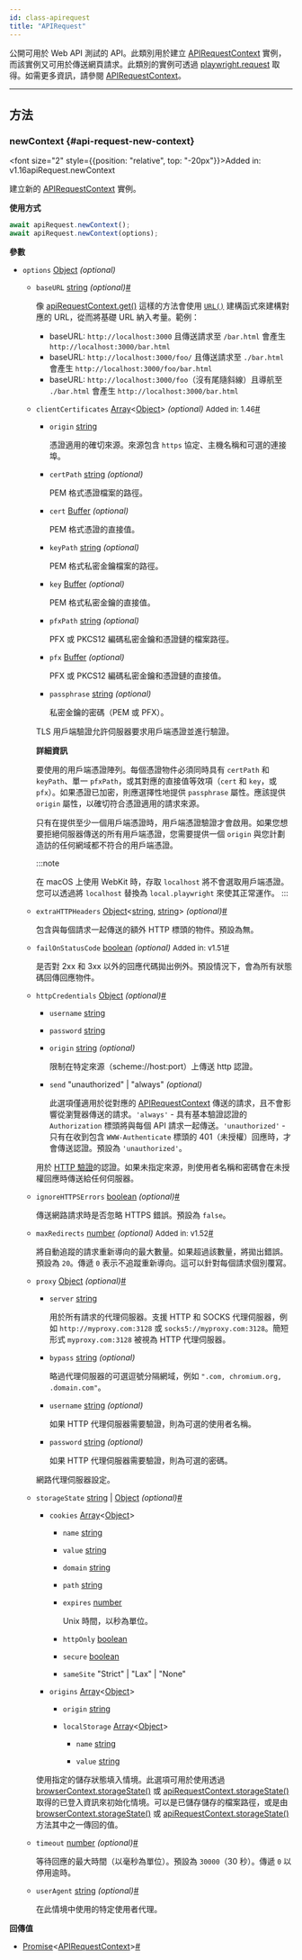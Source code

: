 ```yaml
---
id: class-apirequest
title: "APIRequest"
---
```



公開可用於 Web API 測試的 API。此類別用於建立 [APIRequestContext] 實例，而該實例又可用於傳送網頁請求。此類別的實例可透過 [playwright.request](/api/class-playwright.mdx#playwright-request) 取得。如需更多資訊，請參閱 [APIRequestContext]。


---

## 方法

### newContext {#api-request-new-context}

<font size="2" style={{position: "relative", top: "-20px"}}>Added in: v1.16</font><x-search>apiRequest.newContext</x-search>

建立新的 [APIRequestContext] 實例。

**使用方式**

```js
await apiRequest.newContext();
await apiRequest.newContext(options);
```

**參數**
- `options` [Object] *(optional)*
  - `baseURL` [string] *(optional)*<a aria-hidden="true" tabIndex="-1" class="list-anchor-link" id="api-request-new-context-option-base-url"/><a href="#api-request-new-context-option-base-url" class="list-anchor">#</a>
    
    像 [apiRequestContext.get()](/api/class-apirequestcontext.mdx#api-request-context-get) 這樣的方法會使用 [`URL()`](https://developer.mozilla.org/en-US/docs/Web/API/URL/URL) 建構函式來建構對應的 URL，從而將基礎 URL 納入考量。範例：
    * baseURL: `http://localhost:3000` 且傳送請求至 `/bar.html` 會產生 `http://localhost:3000/bar.html`
    * baseURL: `http://localhost:3000/foo/` 且傳送請求至 `./bar.html` 會產生 `http://localhost:3000/foo/bar.html`
    * baseURL: `http://localhost:3000/foo`（沒有尾隨斜線）且導航至 `./bar.html` 會產生 `http://localhost:3000/bar.html`
  - `clientCertificates` [Array]&lt;[Object]&gt; *(optional)* <font size="2">Added in: 1.46</font><a aria-hidden="true" tabIndex="-1" class="list-anchor-link" id="api-request-new-context-option-client-certificates"/><a href="#api-request-new-context-option-client-certificates" class="list-anchor">#</a>
    - `origin` [string]
      
      憑證適用的確切來源。來源包含 `https` 協定、主機名稱和可選的連接埠。
    - `certPath` [string] *(optional)*
      
      PEM 格式憑證檔案的路徑。
    - `cert` [Buffer] *(optional)*
      
      PEM 格式憑證的直接值。
    - `keyPath` [string] *(optional)*
      
      PEM 格式私密金鑰檔案的路徑。
    - `key` [Buffer] *(optional)*
      
      PEM 格式私密金鑰的直接值。
    - `pfxPath` [string] *(optional)*
      
      PFX 或 PKCS12 編碼私密金鑰和憑證鏈的檔案路徑。
    - `pfx` [Buffer] *(optional)*
      
      PFX 或 PKCS12 編碼私密金鑰和憑證鏈的直接值。
    - `passphrase` [string] *(optional)*
      
      私密金鑰的密碼（PEM 或 PFX）。
    
    TLS 用戶端驗證允許伺服器要求用戶端憑證並進行驗證。
    
    **詳細資訊**
    
    要使用的用戶端憑證陣列。每個憑證物件必須同時具有 `certPath` 和 `keyPath`、單一 `pfxPath`，或其對應的直接值等效項（`cert` 和 `key`，或 `pfx`）。如果憑證已加密，則應選擇性地提供 `passphrase` 屬性。應該提供 `origin` 屬性，以確切符合憑證適用的請求來源。
    
    只有在提供至少一個用戶端憑證時，用戶端憑證驗證才會啟用。如果您想要拒絕伺服器傳送的所有用戶端憑證，您需要提供一個 `origin` 與您計劃造訪的任何網域都不符合的用戶端憑證。
    
    :::note
    
    在 macOS 上使用 WebKit 時，存取 `localhost` 將不會選取用戶端憑證。您可以透過將 `localhost` 替換為 `local.playwright` 來使其正常運作。
    :::
    
  - `extraHTTPHeaders` [Object]&lt;[string], [string]&gt; *(optional)*<a aria-hidden="true" tabIndex="-1" class="list-anchor-link" id="api-request-new-context-option-extra-http-headers"/><a href="#api-request-new-context-option-extra-http-headers" class="list-anchor">#</a>
    
    包含與每個請求一起傳送的額外 HTTP 標頭的物件。預設為無。
  - `failOnStatusCode` [boolean] *(optional)* <font size="2">Added in: v1.51</font><a aria-hidden="true" tabIndex="-1" class="list-anchor-link" id="api-request-new-context-option-fail-on-status-code"/><a href="#api-request-new-context-option-fail-on-status-code" class="list-anchor">#</a>
    
    是否對 2xx 和 3xx 以外的回應代碼拋出例外。預設情況下，會為所有狀態碼回傳回應物件。
  - `httpCredentials` [Object] *(optional)*<a aria-hidden="true" tabIndex="-1" class="list-anchor-link" id="api-request-new-context-option-http-credentials"/><a href="#api-request-new-context-option-http-credentials" class="list-anchor">#</a>
    - `username` [string]
      
      
    - `password` [string]
      
      
    - `origin` [string] *(optional)*
      
      限制在特定來源（scheme://host:port）上傳送 http 認證。
    - `send` "unauthorized" | "always" *(optional)*
      
      此選項僅適用於從對應的 [APIRequestContext] 傳送的請求，且不會影響從瀏覽器傳送的請求。`'always'` - 具有基本驗證認證的 `Authorization` 標頭將與每個 API 請求一起傳送。`'unauthorized'` - 只有在收到包含 `WWW-Authenticate` 標頭的 401（未授權）回應時，才會傳送認證。預設為 `'unauthorized'`。
    
    用於 [HTTP 驗證](https://developer.mozilla.org/en-US/docs/Web/HTTP/Authentication)的認證。如果未指定來源，則使用者名稱和密碼會在未授權回應時傳送給任何伺服器。
  - `ignoreHTTPSErrors` [boolean] *(optional)*<a aria-hidden="true" tabIndex="-1" class="list-anchor-link" id="api-request-new-context-option-ignore-https-errors"/><a href="#api-request-new-context-option-ignore-https-errors" class="list-anchor">#</a>
    
    傳送網路請求時是否忽略 HTTPS 錯誤。預設為 `false`。
  - `maxRedirects` [number] *(optional)* <font size="2">Added in: v1.52</font><a aria-hidden="true" tabIndex="-1" class="list-anchor-link" id="api-request-new-context-option-max-redirects"/><a href="#api-request-new-context-option-max-redirects" class="list-anchor">#</a>
    
    將自動追蹤的請求重新導向的最大數量。如果超過該數量，將拋出錯誤。預設為 `20`。傳遞 `0` 表示不追蹤重新導向。這可以針對每個請求個別覆寫。
  - `proxy` [Object] *(optional)*<a aria-hidden="true" tabIndex="-1" class="list-anchor-link" id="api-request-new-context-option-proxy"/><a href="#api-request-new-context-option-proxy" class="list-anchor">#</a>
    - `server` [string]
      
      用於所有請求的代理伺服器。支援 HTTP 和 SOCKS 代理伺服器，例如 `http://myproxy.com:3128` 或 `socks5://myproxy.com:3128`。簡短形式 `myproxy.com:3128` 被視為 HTTP 代理伺服器。
    - `bypass` [string] *(optional)*
      
      略過代理伺服器的可選逗號分隔網域，例如 `".com, chromium.org, .domain.com"`。
    - `username` [string] *(optional)*
      
      如果 HTTP 代理伺服器需要驗證，則為可選的使用者名稱。
    - `password` [string] *(optional)*
      
      如果 HTTP 代理伺服器需要驗證，則為可選的密碼。
    
    網路代理伺服器設定。
  - `storageState` [string] | [Object] *(optional)*<a aria-hidden="true" tabIndex="-1" class="list-anchor-link" id="api-request-new-context-option-storage-state"/><a href="#api-request-new-context-option-storage-state" class="list-anchor">#</a>
    - `cookies` [Array]&lt;[Object]&gt;
      - `name` [string]
        
        
      - `value` [string]
        
        
      - `domain` [string]
        
        
      - `path` [string]
        
        
      - `expires` [number]
        
        Unix 時間，以秒為單位。
      - `httpOnly` [boolean]
        
        
      - `secure` [boolean]
        
        
      - `sameSite` "Strict" | "Lax" | "None"
        
        
      
    - `origins` [Array]&lt;[Object]&gt;
      - `origin` [string]
        
        
      - `localStorage` [Array]&lt;[Object]&gt;
        - `name` [string]
          
          
        - `value` [string]
          
          
        
      
    使用指定的儲存狀態填入情境。此選項可用於使用透過 [browserContext.storageState()](/api/class-browsercontext.mdx#browser-context-storage-state) 或 [apiRequestContext.storageState()](/api/class-apirequestcontext.mdx#api-request-context-storage-state) 取得的已登入資訊來初始化情境。可以是已儲存儲存的檔案路徑，或是由 [browserContext.storageState()](/api/class-browsercontext.mdx#browser-context-storage-state) 或 [apiRequestContext.storageState()](/api/class-apirequestcontext.mdx#api-request-context-storage-state) 方法其中之一傳回的值。
  - `timeout` [number] *(optional)*<a aria-hidden="true" tabIndex="-1" class="list-anchor-link" id="api-request-new-context-option-timeout"/><a href="#api-request-new-context-option-timeout" class="list-anchor">#</a>
    
    等待回應的最大時間（以毫秒為單位）。預設為 `30000`（30 秒）。傳遞 `0` 以停用逾時。
  - `userAgent` [string] *(optional)*<a aria-hidden="true" tabIndex="-1" class="list-anchor-link" id="api-request-new-context-option-user-agent"/><a href="#api-request-new-context-option-user-agent" class="list-anchor">#</a>
    
    在此情境中使用的特定使用者代理。

**回傳值**
- [Promise]&lt;[APIRequestContext]&gt;<a aria-hidden="true" tabIndex="-1" class="list-anchor-link" id="api-request-new-context-return"/><a href="#api-request-new-context-return" class="list-anchor">#</a>


[Accessibility]: /api/class-accessibility.mdx "Accessibility"
[Android]: /api/class-android.mdx "Android"
[AndroidDevice]: /api/class-androiddevice.mdx "AndroidDevice"
[AndroidInput]: /api/class-androidinput.mdx "AndroidInput"
[AndroidSocket]: /api/class-androidsocket.mdx "AndroidSocket"
[AndroidWebView]: /api/class-androidwebview.mdx "AndroidWebView"
[APIRequest]: /api/class-apirequest.mdx "APIRequest"
[APIRequestContext]: /api/class-apirequestcontext.mdx "APIRequestContext"
[APIResponse]: /api/class-apiresponse.mdx "APIResponse"
[APIResponseAssertions]: /api/class-apiresponseassertions.mdx "APIResponseAssertions"
[Browser]: /api/class-browser.mdx "Browser"
[BrowserContext]: /api/class-browsercontext.mdx "BrowserContext"
[BrowserServer]: /api/class-browserserver.mdx "BrowserServer"
[BrowserType]: /api/class-browsertype.mdx "BrowserType"
[CDPSession]: /api/class-cdpsession.mdx "CDPSession"
[Clock]: /api/class-clock.mdx "Clock"
[ConsoleMessage]: /api/class-consolemessage.mdx "ConsoleMessage"
[Coverage]: /api/class-coverage.mdx "Coverage"
[Dialog]: /api/class-dialog.mdx "Dialog"
[Download]: /api/class-download.mdx "Download"
[Electron]: /api/class-electron.mdx "Electron"
[ElectronApplication]: /api/class-electronapplication.mdx "ElectronApplication"
[ElementHandle]: /api/class-elementhandle.mdx "ElementHandle"
[FileChooser]: /api/class-filechooser.mdx "FileChooser"
[Frame]: /api/class-frame.mdx "Frame"
[FrameLocator]: /api/class-framelocator.mdx "FrameLocator"
[GenericAssertions]: /api/class-genericassertions.mdx "GenericAssertions"
[JSHandle]: /api/class-jshandle.mdx "JSHandle"
[Keyboard]: /api/class-keyboard.mdx "Keyboard"
[Locator]: /api/class-locator.mdx "Locator"
[LocatorAssertions]: /api/class-locatorassertions.mdx "LocatorAssertions"
[Logger]: /api/class-logger.mdx "Logger"
[Mouse]: /api/class-mouse.mdx "Mouse"
[Page]: /api/class-page.mdx "Page"
[PageAssertions]: /api/class-pageassertions.mdx "PageAssertions"
[Playwright]: /api/class-playwright.mdx "Playwright"
[PlaywrightAssertions]: /api/class-playwrightassertions.mdx "PlaywrightAssertions"
[Request]: /api/class-request.mdx "Request"
[Response]: /api/class-response.mdx "Response"
[Route]: /api/class-route.mdx "Route"
[Selectors]: /api/class-selectors.mdx "Selectors"
[SnapshotAssertions]: /api/class-snapshotassertions.mdx "SnapshotAssertions"
[TimeoutError]: /api/class-timeouterror.mdx "TimeoutError"
[Touchscreen]: /api/class-touchscreen.mdx "Touchscreen"
[Tracing]: /api/class-tracing.mdx "Tracing"
[Video]: /api/class-video.mdx "Video"
[WebError]: /api/class-weberror.mdx "WebError"
[WebSocket]: /api/class-websocket.mdx "WebSocket"
[WebSocketRoute]: /api/class-websocketroute.mdx "WebSocketRoute"
[Worker]: /api/class-worker.mdx "Worker"
[Fixtures]: /api/class-fixtures.mdx "Fixtures"
[FullConfig]: /api/class-fullconfig.mdx "FullConfig"
[FullProject]: /api/class-fullproject.mdx "FullProject"
[Location]: /api/class-location.mdx "Location"
[Test]: /api/class-test.mdx "Test"
[TestConfig]: /api/class-testconfig.mdx "TestConfig"
[TestInfo]: /api/class-testinfo.mdx "TestInfo"
[TestInfoError]: /api/class-testinfoerror.mdx "TestInfoError"
[TestOptions]: /api/class-testoptions.mdx "TestOptions"
[TestProject]: /api/class-testproject.mdx "TestProject"
[TestStepInfo]: /api/class-teststepinfo.mdx "TestStepInfo"
[WorkerInfo]: /api/class-workerinfo.mdx "WorkerInfo"
[Reporter]: /api/class-reporter.mdx "Reporter"
[Suite]: /api/class-suite.mdx "Suite"
[TestCase]: /api/class-testcase.mdx "TestCase"
[TestError]: /api/class-testerror.mdx "TestError"
[TestResult]: /api/class-testresult.mdx "TestResult"
[TestStep]: /api/class-teststep.mdx "TestStep"
[Element]: https://developer.mozilla.org/en-US/docs/Web/API/element "Element"
[EvaluationArgument]: /evaluating.mdx#evaluation-argument "EvaluationArgument"
[Promise]: https://developer.mozilla.org/en-US/docs/Web/JavaScript/Reference/Global_Objects/Promise "Promise"
[iterator]: https://developer.mozilla.org/en-US/docs/Web/JavaScript/Reference/Iteration_protocols "Iterator"
[origin]: https://developer.mozilla.org/en-US/docs/Glossary/Origin "Origin"
[selector]: https://developer.mozilla.org/en-US/docs/Web/CSS/CSS_Selectors "selector"
[Serializable]: https://developer.mozilla.org/en-US/docs/Web/JavaScript/Reference/Global_Objects/JSON/stringify#Description "Serializable"
[UIEvent.detail]: https://developer.mozilla.org/en-US/docs/Web/API/UIEvent/detail "UIEvent.detail"
[UnixTime]: https://en.wikipedia.org/wiki/Unix_time "Unix Time"
[xpath]: https://developer.mozilla.org/en-US/docs/Web/XPath "xpath"

[Array]: https://developer.mozilla.org/en-US/docs/Web/JavaScript/Reference/Global_Objects/Array "Array"
[boolean]: https://developer.mozilla.org/en-US/docs/Web/JavaScript/Data_structures#Boolean_type "Boolean"
[Buffer]: https://nodejs.org/api/buffer.html#buffer_class_buffer "Buffer"
[ChildProcess]: https://nodejs.org/api/child_process.html "ChildProcess"
[Date]: https://developer.mozilla.org/en-US/docs/Web/JavaScript/Reference/Global_Objects/Date "Date"
[Error]: https://nodejs.org/api/errors.html#errors_class_error "Error"
[EventEmitter]: https://nodejs.org/api/events.html#events_class_eventemitter "EventEmitter"
[function]: https://developer.mozilla.org/en-US/docs/Web/JavaScript/Reference/Global_Objects/Function "Function"
[FormData]: https://developer.mozilla.org/en-US/docs/Web/API/FormData "FormData"
[Map]: https://developer.mozilla.org/en-US/docs/Web/JavaScript/Reference/Global_Objects/Map "Map"
[Metadata]: https://developer.mozilla.org/en-US/docs/Web/JavaScript/Reference/Global_Objects/Object "Object&lt;string, any&gt;"
[null]: https://developer.mozilla.org/en-US/docs/Web/JavaScript/Reference/Global_Objects/null "null"
[number]: https://developer.mozilla.org/en-US/docs/Web/JavaScript/Data_structures#Number_type "Number"
[Object]: https://developer.mozilla.org/en-US/docs/Web/JavaScript/Reference/Global_Objects/Object "Object"
[Promise]: https://developer.mozilla.org/en-US/docs/Web/JavaScript/Reference/Global_Objects/Promise "Promise"
[Readable]: https://nodejs.org/api/stream.html#stream_class_stream_readable "Readable"
[ReadStream]: https://nodejs.org/api/fs.html#class-fsreadstream "ReadStream"
[RegExp]: https://developer.mozilla.org/en-US/docs/Web/JavaScript/Reference/Global_Objects/RegExp "RegExp"
[string]: https://developer.mozilla.org/en-US/docs/Web/JavaScript/Data_structures#String_type "string"
[void]: https://developer.mozilla.org/en-US/docs/Web/JavaScript/Reference/Global_Objects/undefined "void"
[URL]: https://nodejs.org/api/url.html "URL"
[URLSearchParams]: https://developer.mozilla.org/en-US/docs/Web/API/URLSearchParams "URLSearchParams"

[all available image tags]: https://mcr.microsoft.com/en-us/product/playwright/about "all available image tags"
[Microsoft Artifact Registry]: https://mcr.microsoft.com/en-us/product/playwright/about "Microsoft Artifact Registry"
[Dockerfile.noble]: https://github.com/microsoft/playwright/blob/main/utils/docker/Dockerfile.noble "Dockerfile.noble"
